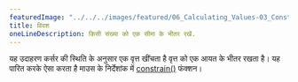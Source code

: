 ---
featuredImage: "../../../images/featured/06_Calculating_Values-03_Constrain-thumbnail.png"
title: विवश
oneLineDescription: किसी संख्या को एक सीमा के भीतर रखें.
---

यह उदाहरण कर्सर की स्थिति के अनुसार एक वृत्त खींचता है
वृत्त को एक आयत के भीतर रखता है। यह पारित करके ऐसा करता है
माउस के निर्देशांक में
<a href='https://p5js.org/reference/#/p5/constrain' target='_blank'>constrain()</a>
फंक्शन।
